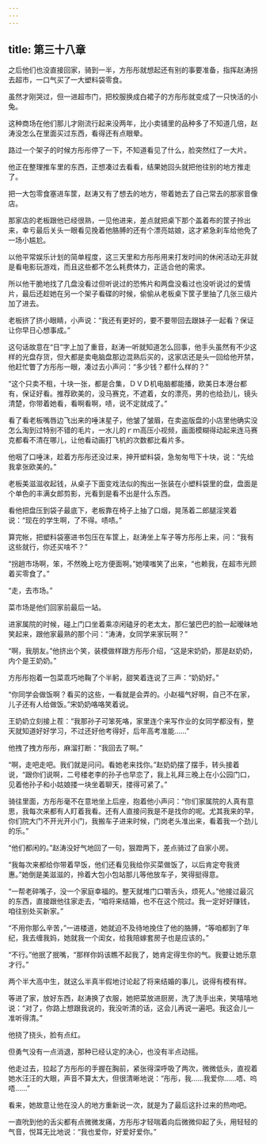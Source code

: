 ```yaml
---
---
---
```

title: 第三十八章
---




之后他们也没直接回家，骑到一半，方彤彤就想起还有别的事要准备，指挥赵涛拐去超市，一口气买了一大塑料袋零食。

虽然才刚哭过，但一进超市门，把校服换成白裙子的方彤彤就变成了一只快活的小兔。

这种商场在他们那儿才刚流行起来没两年，比小卖铺里的品种多了不知道几倍，赵涛没怎么在里面买过东西，看得还有点眼晕。

路过一个架子的时候方彤彤停了一下，不知道看见了什么，脸突然红了一大片。

他正在整理推车里的东西，正想凑过去看看，结果她回头就把他往别的地方推走了。

把一大包零食塞进车筐，赵涛又有了想去的地方，带着她去了自己常去的那家音像店。

那家店的老板跟他已经很熟，一见他进来，差点就把桌下那个盖着布的筐子拎出来，幸亏最后关头一眼看见挽着他胳膊的还有个漂亮姑娘，这才紧急刹车给他免了一场小尴尬。

以他平常娱乐计划的简单程度，这三天里和方彤彤用来打发时间的休闲活动无非就是看电影玩游戏，而且这些都不怎么耗费体力，正适合他的需求。

所以他干脆地找了几盘没看过但听说过的恐怖片和两盘没看过也没听说过的爱情片，最后还趁她在另一个架子看碟的时候，偷偷从老板桌下筐子里抽了几张三级片加了进去。

老板挤了挤小眼睛，小声说：“我还有更好的，要不要带回去跟妹子一起看？保证让你早日心想事成。”

这句话故意在“日”字上加了重音，赵涛一听就知道怎么回事，他手头虽然有不少这样的光盘存货，但大都是卖电脑盘那边混熟后买的，这家店还是头一回给他开禁，他赶忙瞥了方彤彤一眼，凑过去小声问：“多少钱？都什么样的？”

“这个只卖不租，十块一张，都是合集，ＤＶＤ机电脑都能播，欧美日本港台都有，保证好看。推荐欧美的，没马赛克，不遮着，女的漂亮，男的也给劲儿，镜头清楚，你带着她看，看啊看啊，啧，说不定就成了。”

看了看老板嘴唇边飞出来的唾沫星子，他皱了皱眉，在卖盗版盘的小店里他确实没怎么淘到过特别不错的毛片，一水儿的ｒｍ高压小视频，画面模糊得动起来连马赛克都看不清在哪儿，让他看动画打飞机的次数都比看片多。

他咽了口唾沫，趁着方彤彤还没过来，抻开塑料袋，急匆匆甩下十块，说：“先给我拿张欧美的。”

老板美滋滋收起钱，从桌子下面变戏法似的掏出一张装在小塑料袋里的盘，盘面是个单色的丰满女郎剪影，光看到是看不出是什么东西。

看他把盘压到袋子最底下，老板靠在椅子上抽了口烟，晃荡着二郎腿淫笑着说：“现在的学生啊，了不得。啧啧。”

算完帐，把塑料袋塞进书包压在车筐上，赵涛坐上车子等方彤彤上来，问：“我有这些就行，你还买啥不？”

“拐趟市场啊，笨，不然晚上吃方便面啊。”她噗嗤笑了出来，“也赖我，在超市光顾着买零食了。”

“走，去市场。”

菜市场是他们回家前最后一站。

进家属院的时候，碰上门口坐着乘凉闲磕牙的老太太，那仨皱巴巴的脸一起暧昧地笑起来，跟他家最熟的那个问：“涛涛，女同学来家玩啊？”

“啊，我朋友。”他挤出个笑，装模做样跟方彤彤介绍，“这是宋奶奶，那是赵奶奶，内个是王奶奶。”

方彤彤抱着一包菜乖巧地鞠了个半躬，甜笑着连说了三声：“奶奶好。”

“你同学会做饭啊？看买的这些，一看就是会弄的。小赵福气好啊，自己不在家，儿子还有人给做饭。”宋奶奶咯咯笑着说。

王奶奶立刻接上茬：“我那孙子可笨死咯，家里连个来写作业的女同学都没有，整天就知道好好学习，不过还好他考得好，后年高考准能……”

他拽了拽方彤彤，麻溜打断：“我回去了啊。”

“啊，走吧走吧。我们就是问问。看她老来找你。”赵奶奶摆了摆手，转头接着说，“跟你们说啊，二号楼老李的孙子也早恋了，我上礼拜三晚上在小公园门口，见着他孙子和小姑娘搂一块坐着聊天，搂得可紧了。”

骑往里面，方彤彤毫不在意地坐上后座，抱着他小声问：“你们家属院的人真有意思，我每次来都有人盯着我看。还有人直接问我是不是找你的呢。尤其我来的早，你们院大门不开光开小门，我搬车子进来时候，门岗老头准出来，看着我一个劲儿的乐。”

“他们都闲的。”赵涛没好气地回了一句，狠蹬两下，差点骑过了自家小房。

“我每次来都给你带着早饭，他们还看见我给你买菜做饭了，以后肯定夸我贤惠。”她倒是美滋滋的，拎着大包小包站那儿等他放车子，笑得挺得意。

“一帮老碎嘴子，没一个家庭幸福的。整天就堆门口嚼舌头，烦死人。”他接过最沉的东西，直接跟他往家走去，“咱将来结婚，也不在这个院过。我一定好好赚钱，咱往别处买新家。”

“不用你那么辛苦，”一进楼道，她就迫不及待地挽住了他的胳膊，“等咱都到了年纪，我去缠我妈，她就我一个闺女，给我陪嫁套房子也是应该的。”

“不行。”他抿了抿嘴，“那样你妈该瞧不起我了，她肯定得生你的气。我要让她乐意才行。”

两个半大高中生，就这么半真半假地讨论起了将来结婚的事儿，说得有模有样。

等进了家，放好东西，赵涛换了衣服，她把菜放进厨房，洗了洗手出来，笑嘻嘻地说：“对了，你路上想跟我说的，我没听清的话，这会儿再说一遍吧。我这会儿一准听得清。”

他挠了挠头，脸有点红。

但勇气没有一点消退，那种已经认定的决心，也没有半点动摇。

他走过去，拉起了方彤彤的手握在胸前，紧张得深呼吸了两次，微微低头，直视着她水汪汪的大眼，声音不算太大，但很清晰地说：“彤彤，我……我爱你……唔、呜唔……”

看来，她故意让他在没人的地方重新说一次，就是为了最后这扑过来的热吻吧。

一直吮到他的舌尖都有点微微发痛，方彤彤才轻喘着向后微微仰起了头，用轻轻的气音，悦耳无比地说：“我也爱你，好爱好爱你。”